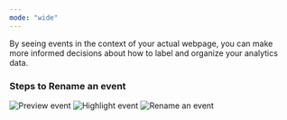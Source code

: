 ```yaml
---
mode: "wide"
---
```


By seeing events in the context of your actual webpage, you can make more informed decisions about how to label and organize your analytics data.

### Steps to Rename an event

<Steps>
    <Step title="Launch the labeling mode by clicking on the preview icon next to the event.">
     <Frame>
     <img src="/images/preview-event.png" alt="Preview event" />
     </Frame>
     </Step>
    
<Step title="Preview and confirm the event visually by observing it highlighted on the page.">
 <Frame>
     <img src="/images/highlight-event.png" alt="Highlight event" />
     </Frame>
     </Step>
<Step title="Enter the new name and click 'Save' to update it.">
<Frame>
     <img src="/images/rename-event.png" alt="Rename an event" />
     </Frame>
     </Step>
</Steps>
